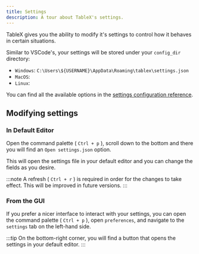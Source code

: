 ---
title: Settings
description: A tour about TableX's settings.
---


TableX gives you the ability to modify it's settings to control how it behaves in certain situations.

Similar to VSCode's, your settings will be stored under your `config_dir` directory:

- `Windows`: `C:\Users\${USERNAME}\AppData\Roaming\tablex\settings.json`
- `MacOS`: <Badge text="TODO" variant="tip" size="small" />
- `Linux`: <Badge text="TODO" variant="tip" size="small" />

You can find all the available options in the [settings configuration reference](/references/settings).

## Modifying settings

### In Default Editor

Open the command palette ( `Ctrl + p` ), scroll down to the
bottom and there you will find an `Open settings.json` option.

This will open the settings file in your default editor and you can change the fields as you desire.

:::note
A refresh ( `Ctrl + r` ) is required in order for the changes to take effect.
This will be improved in future versions.
:::

### From the GUI

If you prefer a nicer interface to interact with your settings, you can open the
command palette ( `Ctrl + p` ), open `preferences`, and navigate to the `settings` tab on the left-hand side.

:::tip
On the bottom-right corner, you will find a button that opens the settings in your default editor.
:::
